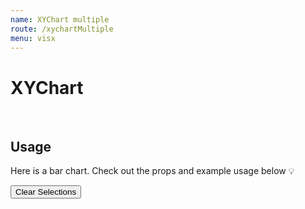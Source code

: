 ```yaml
---
name: XYChart multiple
route: /xychartMultiple
menu: visx
---
```


<h1 style={{ margin: '0px' }}>XYChart</h1>

<br />

## Usage

Here is a bar chart.
Check out the props and example usage below 💡


<Playground>
<Motor  
   config={{
    host: 'localhost',
    secure: false,
    port: 19077,
    prefix: '',
    appId: '62160fbb-1fcc-4852-9edb-42dd048f6a3e',
  }}>  
  <Filter label='Year' dimension={['Year']} />
  <Filter label='OICA region' dimension={['OICA region']} />
      <Button type="clearSelections">Clear Selections</Button>
    <XYChart // width={750} height={400}  events={true}
    title="test"
    subTitle="=test"
    colorTheme="bio"
    selectionMethod="click"
    showClosestItem={false}
    // useSingleColor
   type="groupedbar"
    cols={[
      { qField: '[Year]', qLabel: 'Year' },
{ qField: '[OICA region]', qLabel: 'OICA region' },
      { qField: '=Sum([Car sales])*if(Year=2011,-1,1)', qLabel: 'Car sales' },
 //    { qField: '=Sum([Car sales])*if(Year=2011,1,1)', qLabel: 'Car ales' },
    ]}/>    <XYChart // width={750} height={400}  events={true}
    title="test"
    subTitle="=test"
    colorTheme="bio"
    selectionMethod="click"
    showClosestItem={false}
    // useSingleColor
   type="groupedbar"
    cols={[
      { qField: '[Year]', qLabel: 'Year' },
{ qField: '[OICA region]', qLabel: 'OICA region' },
      { qField: '=Sum([Car sales])*if(Year=2011,-1,1)', qLabel: 'Car sales' },
 //    { qField: '=Sum([Car sales])*if(Year=2011,1,1)', qLabel: 'Car ales' },
    ]}/>
  </Motor>
</Playground>
